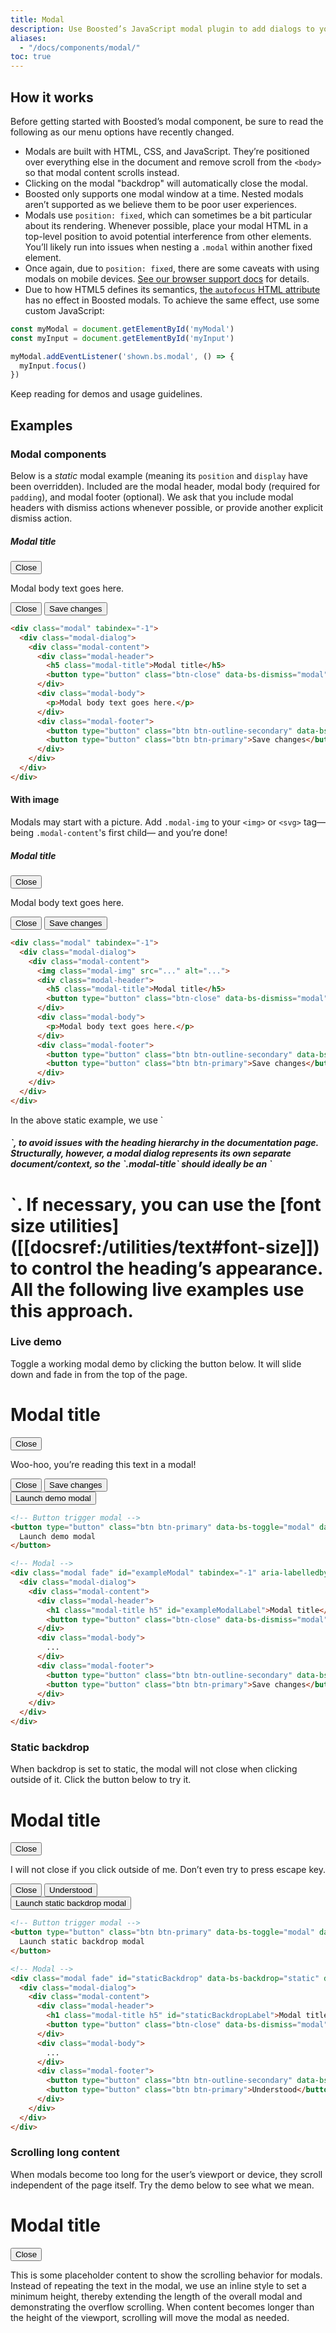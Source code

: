 ```yaml
---
title: Modal
description: Use Boosted’s JavaScript modal plugin to add dialogs to your site for lightboxes, user notifications, or completely custom content.
aliases:
  - "/docs/components/modal/"
toc: true
---
```


## How it works

Before getting started with Boosted’s modal component, be sure to read the following as our menu options have recently changed.

- Modals are built with HTML, CSS, and JavaScript. They’re positioned over everything else in the document and remove scroll from the `<body>` so that modal content scrolls instead.
- Clicking on the modal "backdrop" will automatically close the modal.
- Boosted only supports one modal window at a time. Nested modals aren’t supported as we believe them to be poor user experiences.
- Modals use `position: fixed`, which can sometimes be a bit particular about its rendering. Whenever possible, place your modal HTML in a top-level position to avoid potential interference from other elements. You’ll likely run into issues when nesting a `.modal` within another fixed element.
- Once again, due to `position: fixed`, there are some caveats with using modals on mobile devices. [See our browser support docs]([[docsref:/getting-started/browsers-devices#modals-and-dropdowns-on-mobile]]) for details.
- Due to how HTML5 defines its semantics, [the `autofocus` HTML attribute](https://developer.mozilla.org/en-US/docs/Web/HTML/Element/input#attr-autofocus) has no effect in Boosted modals. To achieve the same effect, use some custom JavaScript:

```js
const myModal = document.getElementById('myModal')
const myInput = document.getElementById('myInput')

myModal.addEventListener('shown.bs.modal', () => {
  myInput.focus()
})
```

<Callout name="info-prefersreducedmotion" />

Keep reading for demos and usage guidelines.

## Examples

### Modal components

Below is a _static_ modal example (meaning its `position` and `display` have been overridden). Included are the modal header, modal body (required for `padding`), and modal footer (optional). We ask that you include modal headers with dismiss actions whenever possible, or provide another explicit dismiss action.

<div class="bd-example bg-body-tertiary">
  <div class="modal position-static d-block" tabindex="-1">
    <div class="modal-dialog">
      <div class="modal-content">
        <div class="modal-header">
          <h5 class="modal-title">Modal title</h5>
          <button type="button" class="btn-close" data-bs-dismiss="modal" data-bs-toggle="tooltip" data-bs-placement="bottom" data-bs-title="Close"><span class="visually-hidden">Close</span></button>
        </div>
        <div class="modal-body">
          <p>Modal body text goes here.</p>
        </div>
        <div class="modal-footer">
          <button type="button" class="btn btn-outline-secondary" data-bs-dismiss="modal">Close</button>
          <button type="button" class="btn btn-primary">Save changes</button>
        </div>
      </div>
    </div>
  </div>
</div>

```html
<div class="modal" tabindex="-1">
  <div class="modal-dialog">
    <div class="modal-content">
      <div class="modal-header">
        <h5 class="modal-title">Modal title</h5>
        <button type="button" class="btn-close" data-bs-dismiss="modal" data-bs-toggle="tooltip" data-bs-placement="bottom" data-bs-title="Close"><span class="visually-hidden">Close</span></button>
      </div>
      <div class="modal-body">
        <p>Modal body text goes here.</p>
      </div>
      <div class="modal-footer">
        <button type="button" class="btn btn-outline-secondary" data-bs-dismiss="modal">Close</button>
        <button type="button" class="btn btn-primary">Save changes</button>
      </div>
    </div>
  </div>
</div>
```

#### With image

Modals may start with a picture. Add `.modal-img` to your `<img>` or `<svg>` tag—being `.modal-content`'s first child— and you’re done!

<div class="bd-example bg-body-tertiary">
  <div class="modal position-static d-block" tabindex="-1">
    <div class="modal-dialog">
      <div class="modal-content">
        <Placeholder width="100%" height="260" class="modal-img" text="icon" />
        <div class="modal-header">
          <h5 class="modal-title">Modal title</h5>
          <button type="button" class="btn-close" data-bs-dismiss="modal" data-bs-toggle="tooltip" data-bs-placement="bottom" data-bs-title="Close"><span class="visually-hidden">Close</span></button>
        </div>
        <div class="modal-body">
          <p>Modal body text goes here.</p>
        </div>
        <div class="modal-footer">
          <button type="button" class="btn btn-outline-secondary" data-bs-dismiss="modal">Close</button>
          <button type="button" class="btn btn-primary">Save changes</button>
        </div>
      </div>
    </div>
  </div>
</div>

```html
<div class="modal" tabindex="-1">
  <div class="modal-dialog">
    <div class="modal-content">
      <img class="modal-img" src="..." alt="...">
      <div class="modal-header">
        <h5 class="modal-title">Modal title</h5>
        <button type="button" class="btn-close" data-bs-dismiss="modal" data-bs-toggle="tooltip" data-bs-placement="bottom" data-bs-title="Close"><span class="visually-hidden">Close</span></button>
      </div>
      <div class="modal-body">
        <p>Modal body text goes here.</p>
      </div>
      <div class="modal-footer">
        <button type="button" class="btn btn-outline-secondary" data-bs-dismiss="modal">Close</button>
        <button type="button" class="btn btn-primary">Save changes</button>
      </div>
    </div>
  </div>
</div>
```

<Callout type="info">
In the above static example, we use `<h5>`, to avoid issues with the heading hierarchy in the documentation page. Structurally, however, a modal dialog represents its own separate document/context, so the `.modal-title` should ideally be an `<h1>`. If necessary, you can use the [font size utilities]([[docsref:/utilities/text#font-size]]) to control the heading’s appearance. All the following live examples use this approach.
</Callout>

### Live demo

Toggle a working modal demo by clicking the button below. It will slide down and fade in from the top of the page.

<div class="modal fade" id="exampleModalLive" tabindex="-1" aria-labelledby="exampleModalLiveLabel" aria-hidden="true">
  <div class="modal-dialog">
    <div class="modal-content">
      <div class="modal-header">
        <h1 class="modal-title h5" id="exampleModalLiveLabel">Modal title</h1>
        <button type="button" class="btn-close" data-bs-dismiss="modal" data-bs-toggle="tooltip" data-bs-placement="bottom" data-bs-title="Close"><span class="visually-hidden">Close</span></button>
      </div>
      <div class="modal-body">
        <p>Woo-hoo, you’re reading this text in a modal!</p>
      </div>
      <div class="modal-footer">
        <button type="button" class="btn btn-outline-secondary" data-bs-dismiss="modal">Close</button>
        <button type="button" class="btn btn-primary">Save changes</button>
      </div>
    </div>
  </div>
</div>

<div class="bd-example">
  <button type="button" class="btn btn-primary" data-bs-toggle="modal" data-bs-target="#exampleModalLive">Launch demo modal</button>
</div>

```html
<!-- Button trigger modal -->
<button type="button" class="btn btn-primary" data-bs-toggle="modal" data-bs-target="#exampleModal">
  Launch demo modal
</button>

<!-- Modal -->
<div class="modal fade" id="exampleModal" tabindex="-1" aria-labelledby="exampleModalLabel" aria-hidden="true">
  <div class="modal-dialog">
    <div class="modal-content">
      <div class="modal-header">
        <h1 class="modal-title h5" id="exampleModalLabel">Modal title</h1>
        <button type="button" class="btn-close" data-bs-dismiss="modal" data-bs-toggle="tooltip" data-bs-placement="bottom" data-bs-title="Close"><span class="visually-hidden">Close</span></button>
      </div>
      <div class="modal-body">
        ...
      </div>
      <div class="modal-footer">
        <button type="button" class="btn btn-outline-secondary" data-bs-dismiss="modal">Close</button>
        <button type="button" class="btn btn-primary">Save changes</button>
      </div>
    </div>
  </div>
</div>
```

### Static backdrop

When backdrop is set to static, the modal will not close when clicking outside of it. Click the button below to try it.

<div class="modal fade" id="staticBackdropLive" data-bs-backdrop="static" data-bs-keyboard="false" tabindex="-1" aria-labelledby="staticBackdropLiveLabel" aria-hidden="true">
  <div class="modal-dialog">
    <div class="modal-content">
      <div class="modal-header">
        <h1 class="modal-title h5" id="staticBackdropLiveLabel">Modal title</h1>
        <button type="button" class="btn-close" data-bs-dismiss="modal" data-bs-toggle="tooltip" data-bs-placement="bottom" data-bs-title="Close"><span class="visually-hidden">Close</span></button>
      </div>
      <div class="modal-body">
        <p>I will not close if you click outside of me. Don’t even try to press escape key.</p>
      </div>
      <div class="modal-footer">
        <button type="button" class="btn btn-outline-secondary" data-bs-dismiss="modal">Close</button>
        <button type="button" class="btn btn-primary">Understood</button>
      </div>
    </div>
  </div>
</div>

<div class="bd-example">
  <button type="button" class="btn btn-primary" data-bs-toggle="modal" data-bs-target="#staticBackdropLive">Launch static backdrop modal</button>
</div>

```html
<!-- Button trigger modal -->
<button type="button" class="btn btn-primary" data-bs-toggle="modal" data-bs-target="#staticBackdrop">
  Launch static backdrop modal
</button>

<!-- Modal -->
<div class="modal fade" id="staticBackdrop" data-bs-backdrop="static" data-bs-keyboard="false" tabindex="-1" aria-labelledby="staticBackdropLabel" aria-hidden="true">
  <div class="modal-dialog">
    <div class="modal-content">
      <div class="modal-header">
        <h1 class="modal-title h5" id="staticBackdropLabel">Modal title</h1>
        <button type="button" class="btn-close" data-bs-dismiss="modal" data-bs-toggle="tooltip" data-bs-placement="bottom" data-bs-title="Close"><span class="visually-hidden">Close</span></button>
      </div>
      <div class="modal-body">
        ...
      </div>
      <div class="modal-footer">
        <button type="button" class="btn btn-outline-secondary" data-bs-dismiss="modal">Close</button>
        <button type="button" class="btn btn-primary">Understood</button>
      </div>
    </div>
  </div>
</div>
```

### Scrolling long content

When modals become too long for the user’s viewport or device, they scroll independent of the page itself. Try the demo below to see what we mean.

<div class="modal fade" id="exampleModalLong" tabindex="-1" aria-labelledby="exampleModalLongTitle" aria-hidden="true">
  <div class="modal-dialog">
    <div class="modal-content">
      <div class="modal-header">
        <h1 class="modal-title h5" id="exampleModalLongTitle">Modal title</h1>
        <button type="button" class="btn-close" data-bs-dismiss="modal" data-bs-toggle="tooltip" data-bs-placement="bottom" data-bs-title="Close"><span class="visually-hidden">Close</span></button>
      </div>
      <div class="modal-body" style="min-height: 100vh">
        <p>This is some placeholder content to show the scrolling behavior for modals. Instead of repeating the text in the modal, we use an inline style to set a minimum height, thereby extending the length of the overall modal and demonstrating the overflow scrolling. When content becomes longer than the height of the viewport, scrolling will move the modal as needed.</p>
      </div>
      <div class="modal-footer">
        <button type="button" class="btn btn-outline-secondary" data-bs-dismiss="modal">Close</button>
        <button type="button" class="btn btn-primary">Save changes</button>
      </div>
    </div>
  </div>
</div>

<div class="bd-example">
  <button type="button" class="btn btn-primary" data-bs-toggle="modal" data-bs-target="#exampleModalLong">Launch demo modal</button>
</div>

You can also create a scrollable modal that allows scrolling the modal body by adding `.modal-dialog-scrollable` to `.modal-dialog`.

<div class="modal fade" id="exampleModalScrollable" tabindex="-1" aria-labelledby="exampleModalScrollableTitle" aria-hidden="true">
  <div class="modal-dialog modal-dialog-scrollable">
    <div class="modal-content">
      <div class="modal-header">
        <h1 class="modal-title h5" id="exampleModalScrollableTitle">Modal title</h1>
        <button type="button" class="btn-close" data-bs-dismiss="modal" data-bs-toggle="tooltip" data-bs-placement="bottom" data-bs-title="Close"><span class="visually-hidden">Close</span></button>
      </div>
      <div class="modal-body">
        <p>This is some placeholder content to show the scrolling behavior for modals. We use repeated line breaks to demonstrate how content can exceed minimum inner height, thereby showing inner scrolling. When content becomes longer than the predefined max-height of modal, content will be cropped and scrollable within the modal.</p>
        <br /><br /><br /><br /><br /><br /><br /><br /><br /><br /><br /><br /><br /><br /><br /><br /><br /><br /><br /><br /><br /><br /><br /><br /><br /><br /><br /><br /><br /><br /><br /><br /><br /><br /><br /><br /><br /><br /><br /><br />
        <p>This content should appear at the bottom after you scroll.</p>
      </div>
      <div class="modal-footer">
        <button type="button" class="btn btn-outline-secondary" data-bs-dismiss="modal">Close</button>
        <button type="button" class="btn btn-primary">Save changes</button>
      </div>
    </div>
  </div>
</div>

<div class="bd-example">
  <button type="button" class="btn btn-primary" data-bs-toggle="modal" data-bs-target="#exampleModalScrollable">Launch demo modal</button>
</div>

```html
<!-- Scrollable modal -->
<div class="modal-dialog modal-dialog-scrollable">
  ...
</div>
```

### Vertically centered

Add `.modal-dialog-centered` to `.modal-dialog` to vertically center the modal.

<div class="modal fade" id="exampleModalCenter" tabindex="-1" aria-labelledby="exampleModalCenterTitle" aria-hidden="true">
  <div class="modal-dialog modal-dialog-centered">
    <div class="modal-content">
      <div class="modal-header">
        <h1 class="modal-title h5" id="exampleModalCenterTitle">Modal title</h1>
        <button type="button" class="btn-close" data-bs-dismiss="modal" data-bs-toggle="tooltip" data-bs-placement="bottom" data-bs-title="Close"><span class="visually-hidden">Close</span></button>
      </div>
      <div class="modal-body">
        <p>This is a vertically centered modal.</p>
      </div>
      <div class="modal-footer">
        <button type="button" class="btn btn-outline-secondary" data-bs-dismiss="modal">Close</button>
        <button type="button" class="btn btn-primary">Save changes</button>
      </div>
    </div>
  </div>
</div>

<div class="modal fade" id="exampleModalCenteredScrollable" tabindex="-1" aria-labelledby="exampleModalCenteredScrollableTitle" aria-hidden="true">
  <div class="modal-dialog modal-dialog-centered modal-dialog-scrollable">
    <div class="modal-content">
      <div class="modal-header">
        <h1 class="modal-title h5" id="exampleModalCenteredScrollableTitle">Modal title</h1>
        <button type="button" class="btn-close" data-bs-dismiss="modal" data-bs-toggle="tooltip" data-bs-placement="bottom" data-bs-title="Close"><span class="visually-hidden">Close</span></button>
      </div>
      <div class="modal-body">
        <p>This is some placeholder content to show a vertically centered modal. We’ve added some extra copy here to show how vertically centering the modal works when combined with scrollable modals. We also use some repeated line breaks to quickly extend the height of the content, thereby triggering the scrolling. When content becomes longer than the predefined max-height of modal, content will be cropped and scrollable within the modal.</p>
        <br /><br /><br /><br /><br /><br /><br /><br /><br /><br />
        <p>Just like that.</p>
      </div>
      <div class="modal-footer">
        <button type="button" class="btn btn-outline-secondary" data-bs-dismiss="modal">Close</button>
        <button type="button" class="btn btn-primary">Save changes</button>
      </div>
    </div>
  </div>
</div>

<div class="bd-example">
  <button type="button" class="btn btn-primary" data-bs-toggle="modal" data-bs-target="#exampleModalCenter">Vertically centered modal</button>
  <button type="button" class="btn btn-primary" data-bs-toggle="modal" data-bs-target="#exampleModalCenteredScrollable">Vertically centered scrollable modal</button>
</div>

```html
<!-- Vertically centered modal -->
<div class="modal-dialog modal-dialog-centered">
  ...
</div>

<!-- Vertically centered scrollable modal -->
<div class="modal-dialog modal-dialog-centered modal-dialog-scrollable">
  ...
</div>
```

### Tooltips and popovers

[Tooltips]([[docsref:/components/tooltips]]) and [popovers]([[docsref:/components/popovers]]) can be placed within modals as needed. When modals are closed, any tooltips and popovers within are also automatically dismissed.

<div class="modal fade" id="exampleModalPopovers" tabindex="-1" aria-labelledby="exampleModalPopoversLabel" aria-hidden="true">
  <div class="modal-dialog">
    <div class="modal-content">
      <div class="modal-header">
        <h1 class="modal-title h5" id="exampleModalPopoversLabel">Modal title</h1>
        <button type="button" class="btn-close" data-bs-dismiss="modal" data-bs-toggle="tooltip" data-bs-placement="bottom" data-bs-title="Close"><span class="visually-hidden">Close</span></button>
      </div>
      <div class="modal-body">
        <h2 class="h5">Popover in a modal</h2>
        <p>This <button class="btn btn-secondary" data-bs-toggle="popover" title="Popover title" data-bs-content="Popover body content is set in this attribute." data-bs-container="#exampleModalPopovers">button</button> triggers a popover on click.</p>
        <hr />
        <h2 class="h5">Tooltips in a modal</h2>
        <p><a href="#" data-bs-toggle="tooltip" title="Tooltip" data-bs-container="#exampleModalPopovers">This link</a> and <a href="#" data-bs-toggle="tooltip" title="Tooltip" data-bs-container="#exampleModalPopovers">that link</a> have tooltips on hover.</p>
      </div>
      <div class="modal-footer">
        <button type="button" class="btn btn-outline-secondary" data-bs-dismiss="modal">Close</button>
        <button type="button" class="btn btn-primary">Save changes</button>
      </div>
    </div>
  </div>
</div>

<div class="bd-example">
  <button type="button" class="btn btn-primary" data-bs-toggle="modal" data-bs-target="#exampleModalPopovers">Launch demo modal</button>
</div>

```html
<div class="modal-body">
  <h2 class="h5">Popover in a modal</h2>
  <p>This <button class="btn btn-secondary" data-bs-toggle="popover" title="Popover title" data-bs-content="Popover body content is set in this attribute.">button</button> triggers a popover on click.</p>
  <hr />
  <h2 class="h5">Tooltips in a modal</h2>
  <p><a href="#" data-bs-toggle="tooltip" title="Tooltip">This link</a> and <a href="#" data-bs-toggle="tooltip" title="Tooltip">that link</a> have tooltips on hover.</p>
</div>
```

### Using the grid

Utilize the Boosted grid system within a modal by nesting `.container-fluid` within the `.modal-body`. Then, use the normal grid system classes as you would anywhere else.

<div class="modal fade" id="gridSystemModal" tabindex="-1" aria-labelledby="gridModalLabel" aria-hidden="true">
  <div class="modal-dialog">
    <div class="modal-content">
      <div class="modal-header">
        <h1 class="modal-title h5" id="gridModalLabel">Grids in modals</h1>
        <button type="button" class="btn-close" data-bs-dismiss="modal" data-bs-toggle="tooltip" data-bs-placement="bottom" data-bs-title="Close"><span class="visually-hidden">Close</span></button>
      </div>
      <div class="modal-body">
        <div class="container-fluid bd-example-row">
          <div class="row">
            <div class="col-md-4">.col-md-4</div>
            <div class="col-md-4 ms-auto">.col-md-4 .ms-auto</div>
          </div>
          <div class="row">
            <div class="col-md-3 ms-auto">.col-md-3 .ms-auto</div>
            <div class="col-md-2 ms-auto">.col-md-2 .ms-auto</div>
          </div>
          <div class="row">
            <div class="col-md-6 ms-auto">.col-md-6 .ms-auto</div>
          </div>
          <div class="row">
            <div class="col-sm-9">
              Level 1: .col-sm-9
              <div class="row">
                <div class="col-8 col-sm-6">
                  Level 2: .col-8 .col-sm-6
                </div>
                <div class="col-4 col-sm-6">
                  Level 2: .col-4 .col-sm-6
                </div>
              </div>
            </div>
          </div>
        </div>
      </div>
      <div class="modal-footer">
        <button type="button" class="btn btn-outline-secondary" data-bs-dismiss="modal">Close</button>
        <button type="button" class="btn btn-primary">Save changes</button>
      </div>
    </div>
  </div>
</div>

<div class="bd-example">
<button type="button" class="btn btn-primary" data-bs-toggle="modal" data-bs-target="#gridSystemModal">Launch demo modal</button>
</div>

```html
<div class="modal-body">
  <div class="container-fluid">
    <div class="row">
      <div class="col-md-4">.col-md-4</div>
      <div class="col-md-4 ms-auto">.col-md-4 .ms-auto</div>
    </div>
    <div class="row">
      <div class="col-md-3 ms-auto">.col-md-3 .ms-auto</div>
      <div class="col-md-2 ms-auto">.col-md-2 .ms-auto</div>
    </div>
    <div class="row">
      <div class="col-md-6 ms-auto">.col-md-6 .ms-auto</div>
    </div>
    <div class="row">
      <div class="col-sm-9">
        Level 1: .col-sm-9
        <div class="row">
          <div class="col-8 col-sm-6">
            Level 2: .col-8 .col-sm-6
          </div>
          <div class="col-4 col-sm-6">
            Level 2: .col-4 .col-sm-6
          </div>
        </div>
      </div>
    </div>
  </div>
</div>
```

### Varying modal content

Have a bunch of buttons that all trigger the same modal with slightly different contents? Use `event.relatedTarget` and [HTML `data-bs-*` attributes](https://developer.mozilla.org/en-US/docs/Learn/HTML/Howto/Use_data_attributes) to vary the contents of the modal depending on which button was clicked.

Below is a live demo followed by example HTML and JavaScript. For more information, [read the modal events docs](#events) for details on `relatedTarget`.

<Example addStackblitzJs="true" code={`<button type="button" class="btn btn-primary" data-bs-toggle="modal" data-bs-target="#exampleModal" data-bs-whatever="@mdo">Open modal for @mdo</button>
  <button type="button" class="btn btn-primary" data-bs-toggle="modal" data-bs-target="#exampleModal" data-bs-whatever="@fat">Open modal for @fat</button>
  <button type="button" class="btn btn-primary" data-bs-toggle="modal" data-bs-target="#exampleModal" data-bs-whatever="@getbootstrap">Open modal for @getbootstrap</button>

  <div class="modal fade" id="exampleModal" tabindex="-1" aria-labelledby="exampleModalLabel" aria-hidden="true">
    <div class="modal-dialog">
      <div class="modal-content">
        <div class="modal-header">
          <h1 class="modal-title h5" id="exampleModalLabel">New message</h1>
          <button type="button" class="btn-close" data-bs-dismiss="modal" data-bs-toggle="tooltip" data-bs-placement="bottom" data-bs-title="Close"><span class="visually-hidden">Close</span></button>
        </div>
        <div class="modal-body">
          <form>
            <div class="mb-3">
              <label for="recipient-name" class="col-form-label">Recipient:</label>
              <input type="text" class="form-control" id="recipient-name">
            </div>
            <div class="mb-3">
              <label for="message-text" class="col-form-label">Message:</label>
              <textarea class="form-control" id="message-text"></textarea>
            </div>
          </form>
        </div>
        <div class="modal-footer">
          <button type="button" class="btn btn-outline-secondary" data-bs-dismiss="modal">Close</button>
          <button type="button" class="btn btn-primary">Send message</button>
        </div>
      </div>
    </div>
  </div>`} />

<JsDocs name="varying-modal-content" file="site/src/assets/partials/snippets.js" />

### Toggle between modals

Toggle between multiple modals with some clever placement of the `data-bs-target` and `data-bs-toggle` attributes. For example, you could toggle a password reset modal from within an already open sign in modal. **Please note multiple modals cannot be open at the same time**—this method simply toggles between two separate modals.

<details>
<summary>See Bootstrap examples that are incompatible with Orange Design System.</summary>
<br />
<DesignCalloutAlert>
This toggle behavior between multiple modals should not be used because it does not respect the Orange Design System specifications. It is not recommended for usability reasons.

Please refer to the [Modals guidelines](https://system.design.orange.com/0c1af118d/p/16d9f3-modals/b/774d3d) on the Orange Design System website.
</DesignCalloutAlert>

<Example addStackblitzJs="true" code={`<div class="modal fade" id="exampleModalToggle" aria-hidden="true" aria-labelledby="exampleModalToggleLabel" tabindex="-1">
    <div class="modal-dialog modal-dialog-centered">
      <div class="modal-content">
        <div class="modal-header">
          <h1 class="modal-title h5" id="exampleModalToggleLabel">Modal 1</h1>
          <button type="button" class="btn-close" data-bs-dismiss="modal" data-bs-toggle="tooltip" data-bs-placement="bottom" data-bs-title="Close"><span class="visually-hidden">Close</span></button>
        </div>
        <div class="modal-body">
          Show a second modal and hide this one with the button below.
        </div>
        <div class="modal-footer">
          <button class="btn btn-primary" data-bs-target="#exampleModalToggle2" data-bs-toggle="modal">Open second modal</button>
        </div>
      </div>
    </div>
  </div>
  <div class="modal fade" id="exampleModalToggle2" aria-hidden="true" aria-labelledby="exampleModalToggleLabel2" tabindex="-1">
    <div class="modal-dialog modal-dialog-centered">
      <div class="modal-content">
        <div class="modal-header">
          <h1 class="modal-title h5" id="exampleModalToggleLabel2">Modal 2</h1>
          <button type="button" class="btn-close" data-bs-dismiss="modal" data-bs-toggle="tooltip" data-bs-placement="bottom" data-bs-title="Close"><span class="visually-hidden">Close</span></button>
        </div>
        <div class="modal-body">
          Hide this modal and show the first with the button below.
        </div>
        <div class="modal-footer">
          <button class="btn btn-primary" data-bs-target="#exampleModalToggle" data-bs-toggle="modal">Back to first</button>
        </div>
      </div>
    </div>
  </div>
  <button class="btn btn-primary" data-bs-target="#exampleModalToggle" data-bs-toggle="modal">Open first modal</button>`} />
</details>

### Change animation

The `$modal-fade-transform` variable determines the transform state of `.modal-dialog` before the modal fade-in animation, the `$modal-show-transform` variable determines the transform of `.modal-dialog` at the end of the modal fade-in animation.

If you want for example a zoom-in animation, you can set `$modal-fade-transform: scale(.8)`.

### Remove animation

For modals that simply appear rather than fade in to view, remove the `.fade` class from your modal markup.

```html
<div class="modal" tabindex="-1" aria-labelledby="..." aria-hidden="true">
  ...
</div>
```

### Dynamic heights

If the height of a modal changes while it is open, you should call `myModal.handleUpdate()` to readjust the modal’s position in case a scrollbar appears.

### Accessibility

Be sure to add `aria-labelledby="..."`, referencing the modal title, to `.modal`. Additionally, you may give a description of your modal dialog with `aria-describedby` on `.modal`. Note that you don’t need to add `role="dialog"` since we already add it via JavaScript.

### Embedding YouTube videos

Embedding YouTube videos in modals requires additional JavaScript not in Boosted to automatically stop playback and more. [See this helpful Stack Overflow post](https://stackoverflow.com/questions/18622508/bootstrap-3-and-youtube-in-modal) for more information.

## Optional sizes

Modals have three optional sizes, available via modifier classes to be placed on a `.modal-dialog`. These sizes kick in at certain breakpoints to avoid horizontal scrollbars on narrower viewports.

<BsTable>
| Size | Class | Modal max-width
| --- | --- | --- |
| Small | `.modal-sm` | `300px` |
| Default | <span class="text-body-secondary">None</span> | `460px` |
| Large | `.modal-lg` | `700px` |
| Extra large | `.modal-xl` | `940px` |
</BsTable>

Our default modal without modifier class constitutes the "medium" size modal.

<div class="bd-example">
  <button type="button" class="btn btn-primary" data-bs-toggle="modal" data-bs-target="#exampleModalXl">Extra large modal</button>
  <button type="button" class="btn btn-primary" data-bs-toggle="modal" data-bs-target="#exampleModalLg">Large modal</button>
  <button type="button" class="btn btn-primary" data-bs-toggle="modal" data-bs-target="#exampleModalSm">Small modal</button>
</div>

```html
<div class="modal-dialog modal-xl">...</div>
<div class="modal-dialog modal-lg">...</div>
<div class="modal-dialog modal-sm">...</div>
```

<div class="modal fade" id="exampleModalXl" tabindex="-1" aria-labelledby="exampleModalXlLabel" aria-hidden="true">
  <div class="modal-dialog modal-xl">
    <div class="modal-content">
      <div class="modal-header">
        <h1 class="modal-title h4" id="exampleModalXlLabel">Extra large modal</h1>
        <button type="button" class="btn-close" data-bs-dismiss="modal" data-bs-toggle="tooltip" data-bs-placement="bottom" data-bs-title="Close"><span class="visually-hidden">Close</span></button>
      </div>
      <div class="modal-body">
        ...
      </div>
    </div>
  </div>
</div>

<div class="modal fade" id="exampleModalLg" tabindex="-1" aria-labelledby="exampleModalLgLabel" aria-hidden="true">
  <div class="modal-dialog modal-lg">
    <div class="modal-content">
      <div class="modal-header">
        <h1 class="modal-title h4" id="exampleModalLgLabel">Large modal</h1>
        <button type="button" class="btn-close" data-bs-dismiss="modal" data-bs-toggle="tooltip" data-bs-placement="bottom" data-bs-title="Close"><span class="visually-hidden">Close</span></button>
      </div>
      <div class="modal-body">
        ...
      </div>
    </div>
  </div>
</div>

<div class="modal fade" id="exampleModalSm" tabindex="-1" aria-labelledby="exampleModalSmLabel" aria-hidden="true">
  <div class="modal-dialog modal-sm">
    <div class="modal-content">
      <div class="modal-header">
        <h1 class="modal-title h4" id="exampleModalSmLabel">Small modal</h1>
        <button type="button" class="btn-close" data-bs-dismiss="modal" data-bs-toggle="tooltip" data-bs-placement="bottom" data-bs-title="Close"><span class="visually-hidden">Close</span></button>
      </div>
      <div class="modal-body">
        ...
      </div>
    </div>
  </div>
</div>

## Fullscreen Modal

Another override is the option to pop up a modal that covers the user viewport, available via modifier classes that are placed on a `.modal-dialog`.

<details>
<summary>See Bootstrap examples that are incompatible with Orange Design System.</summary>
<br />
<DesignCalloutAlert>
These **full screen** variants should not be used because they do not respect the Orange Design System specifications. Indeed, modals should always be placed in the center of a page and not be full screen.

Please refer to the [Modals guidelines](https://system.design.orange.com/0c1af118d/p/16d9f3-modals/b/774d3d) on the Orange Design System website.
</DesignCalloutAlert>

<BsTable>
| Class | Availability |
| --- | --- |
| `.modal-fullscreen` | Always |
| `.modal-fullscreen-sm-down` | `480px` |
| `.modal-fullscreen-md-down` | `768px` |
| `.modal-fullscreen-lg-down` | `1024px` |
| `.modal-fullscreen-xl-down` | `1280px` |
| `.modal-fullscreen-xxl-down` | `1440px` |
</BsTable>

<div class="bd-example">
  <button type="button" class="btn btn-primary" data-bs-toggle="modal" data-bs-target="#exampleModalFullscreen">Full screen</button>
  <button type="button" class="btn btn-primary" data-bs-toggle="modal" data-bs-target="#exampleModalFullscreenSm">Full screen below sm</button>
  <button type="button" class="btn btn-primary" data-bs-toggle="modal" data-bs-target="#exampleModalFullscreenMd">Full screen below md</button>
  <button type="button" class="btn btn-primary" data-bs-toggle="modal" data-bs-target="#exampleModalFullscreenLg">Full screen below lg</button>
  <button type="button" class="btn btn-primary" data-bs-toggle="modal" data-bs-target="#exampleModalFullscreenXl">Full screen below xl</button>
  <button type="button" class="btn btn-primary" data-bs-toggle="modal" data-bs-target="#exampleModalFullscreenXxl">Full screen below xxl</button>
</div>

```html
<!-- Full screen modal -->
<div class="modal-dialog modal-fullscreen-sm-down">
  ...
</div>
```

<div class="modal fade" id="exampleModalFullscreen" tabindex="-1" aria-labelledby="exampleModalFullscreenLabel" aria-hidden="true">
  <div class="modal-dialog modal-fullscreen">
    <div class="modal-content">
      <div class="modal-header">
        <h1 class="modal-title h4" id="exampleModalFullscreenLabel">Full screen modal</h1>
        <button type="button" class="btn-close" data-bs-dismiss="modal" data-bs-toggle="tooltip" data-bs-placement="bottom" data-bs-title="Close"><span class="visually-hidden">Close</span></button>
      </div>
      <div class="modal-body">
        ...
      </div>
      <div class="modal-footer">
        <button type="button" class="btn btn-outline-secondary" data-bs-dismiss="modal">Close</button>
      </div>
    </div>
  </div>
</div>

<div class="modal fade" id="exampleModalFullscreenSm" tabindex="-1" aria-labelledby="exampleModalFullscreenSmLabel" aria-hidden="true">
  <div class="modal-dialog modal-fullscreen-sm-down">
    <div class="modal-content">
      <div class="modal-header">
        <h1 class="modal-title h4" id="exampleModalFullscreenSmLabel">Full screen below sm</h1>
        <button type="button" class="btn-close" data-bs-dismiss="modal" data-bs-toggle="tooltip" data-bs-placement="bottom" data-bs-title="Close"><span class="visually-hidden">Close</span></button>
      </div>
      <div class="modal-body">
        ...
      </div>
      <div class="modal-footer">
        <button type="button" class="btn btn-outline-secondary" data-bs-dismiss="modal">Close</button>
      </div>
    </div>
  </div>
</div>

<div class="modal fade" id="exampleModalFullscreenMd" tabindex="-1" aria-labelledby="exampleModalFullscreenMdLabel" aria-hidden="true">
  <div class="modal-dialog modal-fullscreen-md-down">
    <div class="modal-content">
      <div class="modal-header">
        <h1 class="modal-title h4" id="exampleModalFullscreenMdLabel">Full screen below md</h1>
        <button type="button" class="btn-close" data-bs-dismiss="modal" data-bs-toggle="tooltip" data-bs-placement="bottom" data-bs-title="Close"><span class="visually-hidden">Close</span></button>
      </div>
      <div class="modal-body">
        ...
      </div>
      <div class="modal-footer">
        <button type="button" class="btn btn-outline-secondary" data-bs-dismiss="modal">Close</button>
      </div>
    </div>
  </div>
</div>

<div class="modal fade" id="exampleModalFullscreenLg" tabindex="-1" aria-labelledby="exampleModalFullscreenLgLabel" aria-hidden="true">
  <div class="modal-dialog modal-fullscreen-lg-down">
    <div class="modal-content">
      <div class="modal-header">
        <h1 class="modal-title h4" id="exampleModalFullscreenLgLabel">Full screen below lg</h1>
        <button type="button" class="btn-close" data-bs-dismiss="modal" data-bs-toggle="tooltip" data-bs-placement="bottom" data-bs-title="Close"><span class="visually-hidden">Close</span></button>
      </div>
      <div class="modal-body">
        ...
      </div>
      <div class="modal-footer">
        <button type="button" class="btn btn-outline-secondary" data-bs-dismiss="modal">Close</button>
      </div>
    </div>
  </div>
</div>

<div class="modal fade" id="exampleModalFullscreenXl" tabindex="-1" aria-labelledby="exampleModalFullscreenXlLabel" aria-hidden="true">
  <div class="modal-dialog modal-fullscreen-xl-down">
    <div class="modal-content">
      <div class="modal-header">
        <h1 class="modal-title h4" id="exampleModalFullscreenXlLabel">Full screen below xl</h1>
        <button type="button" class="btn-close" data-bs-dismiss="modal" data-bs-toggle="tooltip" data-bs-placement="bottom" data-bs-title="Close"><span class="visually-hidden">Close</span></button>
      </div>
      <div class="modal-body">
        ...
      </div>
      <div class="modal-footer">
        <button type="button" class="btn btn-outline-secondary" data-bs-dismiss="modal">Close</button>
      </div>
    </div>
  </div>
</div>

<div class="modal fade" id="exampleModalFullscreenXxl" tabindex="-1" aria-labelledby="exampleModalFullscreenXxlLabel" aria-hidden="true">
  <div class="modal-dialog modal-fullscreen-xxl-down">
    <div class="modal-content">
      <div class="modal-header">
        <h1 class="modal-title h4" id="exampleModalFullscreenXxlLabel">Full screen below xxl</h1>
        <button type="button" class="btn-close" data-bs-dismiss="modal" data-bs-toggle="tooltip" data-bs-placement="bottom" data-bs-title="Close"><span class="visually-hidden">Close</span></button>
      </div>
      <div class="modal-body">
        ...
      </div>
      <div class="modal-footer">
        <button type="button" class="btn btn-outline-secondary" data-bs-dismiss="modal">Close</button>
      </div>
    </div>
  </div>
</div>
</details>

## CSS

### Variables

<AddedIn version="5.2.0" />

As part of Boosted’s evolving CSS variables approach, modals now use local CSS variables on `.modal`, `.modal-dialog-scrollable` and `.modal-backdrop` for enhanced real-time customization. Values for the CSS variables are set via Sass, so Sass customization is still supported, too.

<ScssDocs name="modal-css-vars" file="scss/_modal.scss" />

<ScssDocs name="modal-scrollable-css-vars" file="scss/_modal.scss" />

<ScssDocs name="modal-backdrop-css-vars" file="scss/_modal.scss" />

### Sass variables

<ScssDocs name="modal-variables" file="scss/_variables.scss" />

### Sass loops

[Responsive fullscreen modals](#fullscreen-modal) are generated via the `$breakpoints` map and a loop in `scss/_modal.scss`.

<ScssDocs name="modal-fullscreen-loop" file="scss/_modal.scss" />

## Usage

The modal plugin toggles your hidden content on demand, via data attributes or JavaScript. It also overrides default scrolling behavior and generates a `.modal-backdrop` to provide a click area for dismissing shown modals when clicking outside the modal.

### Via data attributes

#### Toggle

Activate a modal without writing JavaScript. Set `data-bs-toggle="modal"` on a controller element, like a button, along with a `data-bs-target="#foo"` or `href="#foo"` to target a specific modal to toggle.

```html
<button type="button" data-bs-toggle="modal" data-bs-target="#myModal">Launch modal</button>
```

#### Dismiss

<JsDismiss name="modal" />

<Callout type="warning">
While both ways to dismiss a modal are supported, keep in mind that dismissing from outside a modal does not match the [ARIA Authoring Practices Guide dialog (modal) pattern](https://www.w3.org/WAI/ARIA/apg/patterns/dialogmodal/). Do this at your own risk.
</Callout>

### Via JavaScript

Create a modal with a single line of JavaScript:

```js
const myModal = new boosted.Modal(document.getElementById('myModal'), options)
// or
const myModalAlternative = new boosted.Modal('#myModal', options)
```

<EnableBtnCloseTooltip title_level="3" component_name="modals" />

### Options

<JsDataAttributes />

<BsTable>
| Name | Type | Default | Description |
| --- | --- | --- | --- |
| `backdrop` | boolean, `'static'` | `true` | Includes a modal-backdrop element. Alternatively, specify `static` for a backdrop which doesn’t close the modal when clicked. |
| `focus` | boolean | `true` | Puts the focus on the modal when initialized. |
| `keyboard` | boolean | `true` | Closes the modal when escape key is pressed. |
</BsTable>

### Methods

<Callout type="danger" name="danger-async-methods" />

#### Passing options

Activates your content as a modal. Accepts an optional options `object`.

```js
const myModal = new boosted.Modal('#myModal', {
  keyboard: false
})
```

<BsTable>
| Method | Description |
| --- | --- |
| `dispose` | Destroys an element’s modal. (Removes stored data on the DOM element) |
| `handleUpdate` | Manually readjust the modal’s position if the height of a modal changes while it is open (i.e. in case a scrollbar appears). |
| `getInstance` | _Static_ method which allows you to get the modal instance associated with a DOM element. |
| `getOrCreateInstance` | _Static_ method which allows you to get the modal instance associated with a DOM element, or create a new one in case it wasn’t initialized. |
| `hide` | Manually hides a modal. **Returns to the caller before the modal has actually been hidden** (i.e. before the `hidden.bs.modal` event occurs). |
| `show` | Manually opens a modal. **Returns to the caller before the modal has actually been shown** (i.e. before the `shown.bs.modal` event occurs). Also, you can pass a DOM element as an argument that can be received in the modal events (as the `relatedTarget` property). (i.e. `const modalToggle = document.getElementById('toggleMyModal'); myModal.show(modalToggle)`. |
| `toggle` | Manually toggles a modal. **Returns to the caller before the modal has actually been shown or hidden** (i.e. before the `shown.bs.modal` or `hidden.bs.modal` event occurs). |
</BsTable>

### Events

Boosted’s modal class exposes a few events for hooking into modal functionality. All modal events are fired at the modal itself (i.e. at the `<div class="modal">`).

<BsTable>
| Event | Description |
| --- | --- |
| `hide.bs.modal` | This event is fired immediately when the `hide` instance method has been called. Can be prevented by calling `event.preventDefault()`. See [JavaScript events documentation]([[docsref:/getting-started/javascript#events]]) for more details on event prevention. |
| `hidden.bs.modal` | This event is fired when the modal has finished being hidden from the user (will wait for CSS transitions to complete). |
| `hidePrevented.bs.modal` | This event is fired when the modal is shown, its backdrop is `static` and a click outside of the modal is performed. The event is also fired when the escape key is pressed and the `keyboard` option is set to `false`. |
| `show.bs.modal` | This event fires immediately when the `show` instance method is called. If caused by a click, the clicked element is available as the `relatedTarget` property of the event. |
| `shown.bs.modal` | This event is fired when the modal has been made visible to the user (will wait for CSS transitions to complete). If caused by a click, the clicked element is available as the `relatedTarget` property of the event. |
</BsTable>

```js
const myModalEl = document.getElementById('myModal')
myModalEl.addEventListener('hidden.bs.modal', event => {
  // do something...
})
```
